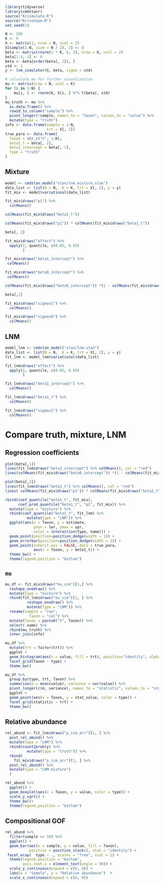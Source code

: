 
```r
library(tidyverse)
library(cmdstanr)
source("R/simulate.R")
source("R/reshape.R")
set.seed(1)
```

```r
N <- 200
K <- 9
X <- matrix(1, nrow = N, ncol = 2)
X[sample(1:N, size = N / 2), 2] <- 0
beta <- matrix(rnorm(2 * K, 0, 3), nrow = K, ncol = 2)
beta[1:4, 2] <- 0
beta <- beta[order(beta[, 2]), ]
std <- 1
y <- lnm_simulator(X, beta, sigma = std)
```

```r
# calculate mu for further visualization
mu <- matrix(nrow = N, ncol = K)
for (i in 1:N) {
    mu[i, ] <- rnorm(K, X[i, ] %*% t(beta), std)
}
mu_truth <- mu %>%
  as.data.frame() %>%
  rowid_to_column("sample") %>%
  pivot_longer(!sample, names_to = "Taxon", values_to = "value") %>%
  mutate(type = "truth")
info <- data.frame(sample = 1:N, 
                   trt = X[, 2])
true_para <- data.frame(
  Taxon = str_c("V", 1:K),
  beta1_t = beta[, 2],
  beta1_intercept = beta[, 1],
  type = "truth"
)
```


## Mixture
```r
model <- cmdstan_model("stan/lnm_mixture.stan")
data_list <- list(N = N,  K = K, trt = X[, 2], y = y)
fit_mix <- model$variational(data_list)
```



```r
fit_mix$draws("p1") %>%
  colMeans()
```
```r
colMeans(fit_mix$draws("beta1_t"))
```

```r
colMeans(fit_mix$draws("p1")) * colMeans(fit_mix$draws("beta1_t"))
```


```r
beta[, 2]
```
```r
fit_mix$draws("effect") %>%
  apply(2, quantile, c(0.05, 0.95)
        )
```

```r
fit_mix$draws("beta1_intercept") %>%
 colMeans()
```
```r
fit_mix$draws("beta0_intercept") %>%
 colMeans()
```
```r
colMeans(fit_mix$draws("beta0_intercept")) *(1 - colMeans(fit_mix$draws("p1"))) + colMeans(fit_mix$draws("p1")) * colMeans(fit_mix$draws("beta1_intercept"))
```
```r
beta[,1]
```

```r
fit_mix$draws("sigmas1") %>%
  colMeans()

fit_mix$draws("sigmas0") %>%
  colMeans()
```


## LNM
```r
model_lnm <- cmdstan_model("stan/lnm.stan")
data_list <- list(N = N,  K = K, trt = X[, 2], y = y)
fit_lnm <- model_lnm$variational(data_list)
```


```r
fit_lnm$draws("effect") %>%
  apply(2, quantile, c(0.05, 0.95)
        )
```

```r
fit_lnm$draws("beta1_intercept") %>%
  colMeans()
```

```r
fit_lnm$draws("beta1_t") %>%
  colMeans()
```
```r
fit_lnm$draws("sigmas1") %>%
  colMeans()
```


# Compare truth, mixture, LNM
## Regression coefficients
```r
plot(beta[,1])
lines(fit_lnm$draws("beta1_intercept") %>% colMeans(), col = "red")
lines(colMeans(fit_mix$draws("beta0_intercept")) *(1 - colMeans(fit_mix$draws("p1"))) + colMeans(fit_mix$draws("p1")) * colMeans(fit_mix$draws("beta1_intercept")), col = "blue")
```

```r
plot(beta[,2])
lines(fit_lnm$draws("beta1_t") %>% colMeans(), col = "red")
lines( colMeans(fit_mix$draws("p1")) * colMeans(fit_mix$draws("beta1_t")), col = "blue")
```

```r
rbind(coef_quantile("beta1_t", fit_mix),
      coef_prod_quantile("beta1_t", "p1", fit_mix)) %>%
  mutate(type = "mixture") %>%
  rbind(coef_quantile("beta1_t", fit_lnm) %>%
          mutate(type = "LNM")) %>%
  ggplot(aes(x = Taxon, y = estimate, 
             ymin = lwr, ymax = upr,
             color = interaction(type, name))) +
  geom_point(position=position_dodge(width = 1)) +
  geom_errorbar(position=position_dodge(width = 1)) +
  geom_point(inherit.aes = FALSE, data = true_para,
             aes(x = Taxon, y = beta1_t)) +
  theme_bw() +
  theme(legend.position = "bottom")
```


## `mu`
```r
mu_df <- fit_mix$draws("mu_sim")[1,] %>%
  reshape_onedraw() %>%
  mutate(type = "mixture") %>%
  rbind(fit_lnm$draws("mu_sim")[1, ] %>%
          reshape_onedraw() %>%
          mutate(type = "LNM")) %>%
  rename(sample = "row",
           Taxon = "col") %>%
  mutate(Taxon = paste0("V", Taxon)) %>%
  select(-name) %>%
  rbind(mu_truth) %>%
  inner_join(info)
```
```r
mu_df %>%
  mutate(trt = factor(trt)) %>%
  ggplot +
  geom_histogram(aes(x = value, fill = trt), position="identity", alpha = 0.6, bins = 50) +
  facet_grid(Taxon ~ type) +
  theme_bw()

mu_df %>%
  group_by(type, trt, Taxon) %>%
  summarise(m = mean(value), variance = var(value)) %>%
  pivot_longer(c(m, variance), names_to = "statistic", values_to = "stat_value") %>%
  ggplot +
  geom_point(aes(x = Taxon, y = stat_value, color = type)) +
  facet_grid(statistic ~ trt) +
  theme_bw()
```

## Relative abundance
```r
rel_abund <- fit_lnm$draws("p_sim_arr")[1, ] %>%
  post_rel_abund() %>%
  mutate(type = "LNM") %>%
  rbind(count2prob(y) %>%
          mutate(type = "truth")) %>%
  rbind(
    fit_mix$draws("p_sim_arr")[1, ] %>%
  post_rel_abund() %>%
  mutate(type = "LNM-mixture")
  )
```
```r
rel_abund %>%
  ggplot() +
  geom_boxplot(aes(x = Taxon, y = value, color = type)) +
  scale_y_sqrt() +
  theme_bw()+
  theme(legend.position = "bottom")
```


## Compositional GOF
```r
rel_abund %>%
  filter(sample <= 50) %>%
  ggplot() +
  geom_bar(aes(x = sample, y = value, fill = Taxon),
           position = position_stack(), stat = "identity") +
 facet_wrap(  type ~ ., scales = "free", ncol = 1) +
  theme(legend.position = "bottom",
        axis.text.x = element_text(angle = 90)) +
  scale_y_continuous(expand = c(0, 0)) +
  labs(x = "Sample", y = "Relative abundance")  +
  scale_x_continuous(expand = c(0, 0))
```



